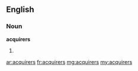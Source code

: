 ==English==

===Noun===
'''acquirers'''
# {{plural of|acquirer}}

[[ar:acquirers]]
[[fr:acquirers]]
[[mg:acquirers]]
[[my:acquirers]]
